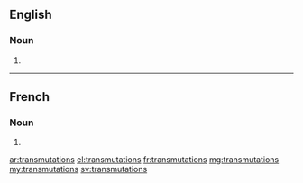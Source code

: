 ==English==

===Noun===
{{head|en|noun plural form}}

# {{plural of|transmutation|lang=en}}

----

==French==

===Noun===
{{head|fr|noun plural form|g=f}}

# {{plural of|transmutation|lang=fr}}

[[ar:transmutations]]
[[el:transmutations]]
[[fr:transmutations]]
[[mg:transmutations]]
[[my:transmutations]]
[[sv:transmutations]]